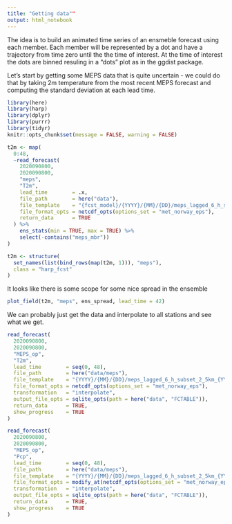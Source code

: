 ```yaml
---
title: "Getting data""
output: html_notebook
---
```


The idea is to build an animated time series of an ensmeble forecast using each member. Each member will be represented by
a dot and have a trajectory from time zero until the the time of interest. At the time of interest the dots are binned resuling 
in a "dots" plot as in the ggdist package. 

Let's start by getting some MEPS data that is quite uncertain - we could do that by taking 2m temperature from the most
recent MEPS forecast and computing the standard deviation at each lead time. 

```r
library(here)
library(harp)
library(dplyr)
library(purrr)
library(tidyr)
knitr::opts_chunk$set(message = FALSE, warning = FALSE)
```

```r
t2m <- map(
  0:48,
  ~read_forecast(
    2020090800,
    2020090800,
    "meps",
    "T2m",
    lead_time        = .x,
    file_path        = here("data"),
    file_template    = "{fcst_model}/{YYYY}/{MM}/{DD}/meps_lagged_6_h_subset_2_5km_{YYYY}{MM}{DD}T{HH}Z.nc",
    file_format_opts = netcdf_opts(options_set = "met_norway_eps"), 
    return_data      = TRUE
  ) %>% 
    ens_stats(min = TRUE, max = TRUE) %>% 
    select(-contains("meps_mbr"))
)

t2m <- structure(
  set_names(list(bind_rows(map(t2m, 1))), "meps"),
  class = "harp_fcst"
)
```

It looks like there is some scope for some nice spread in the ensemble
```r
plot_field(t2m, "meps", ens_spread, lead_time = 42)
```

We can probably just get the data and interpolate to all stations and see what we get.
```r
read_forecast(
  2020090800,
  2020090800,
  "MEPS_op",
  "T2m",
  lead_time        = seq(0, 48),
  file_path        = here("data/meps"),
  file_template    = "{YYYY}/{MM}/{DD}/meps_lagged_6_h_subset_2_5km_{YYYY}{MM}{DD}T{HH}Z.nc",
  file_format_opts = netcdf_opts(options_set = "met_norway_eps"), 
  transformation   = "interpolate",
  output_file_opts = sqlite_opts(path = here("data", "FCTABLE")),
  return_data      = TRUE, 
  show_progress    = TRUE 
)

read_forecast(
  2020090800,
  2020090800,
  "MEPS_op",
  "Pcp",
  lead_time        = seq(0, 48),
  file_path        = here("data/meps"),
  file_template    = "{YYYY}/{MM}/{DD}/meps_lagged_6_h_subset_2_5km_{YYYY}{MM}{DD}T{HH}Z.nc",
  file_format_opts = modify_at(netcdf_opts(options_set = "met_norway_eps"), "z_var", ~"height0"), 
  transformation   = "interpolate",
  output_file_opts = sqlite_opts(path = here("data", "FCTABLE")),
  return_data      = TRUE, 
  show_progress    = TRUE 
)
```

